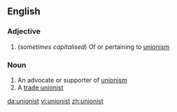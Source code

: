 ==English==

===Adjective===
{{en-adj}}

#(''sometimes capitalised'') Of or pertaining to [[unionism]]

===Noun===
{{en-noun}}

# An advocate or supporter of [[unionism]]
# A [[trade unionist]]

[[da:unionist]]
[[vi:unionist]]
[[zh:unionist]]